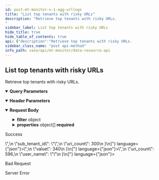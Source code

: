```yaml
---
id: post-mt-monitor-v-1-agg-urllogs
title: "List top tenants with risky URLs"
description: "Retrieve top tenants with risky URLs.                  
"
sidebar_label: List top tenants with risky URLs
hide_title: true
hide_table_of_contents: true
api: {"description":"Retrieve top tenants with risky URLs.                  \n","operationId":"post-mt-monitor-v1-agg-urllogs","parameters":[{"description":"Must be `tenant`. Using the query parameter returns all the aggregated responses for the current parent tenant and its child tenants. If not used, the results for just the current tenant are returned. \n","in":"query","name":"agg_by","schema":{"type":"string"}},{"description":"Must be one of the following: `de`, `americas`, `europe`, `uk`, `sg`, `ca`, `jp`, `au`, `in`. Returns details from the Cortex Data Lake (CDL) region specified.                                                       \n","in":"header","name":"X-PANW-Region","schema":{"type":"string"}}],"requestBody":{"content":{"application/json":{"examples":{"Security Rules and Unblocked Risky Urls":{"value":{"count":4,"filter":{"operator":"AND","rules":[{"rule":"url_high_risk"},{"rule":"unblocked"},{"operator":"in","property":"severity","values":["Critical","High","Medium"]},{"operator":"last_n_days","property":"event_time","values":[30]},{"operator":"is_not_null","property":"rule_matched"},{"operator":"not_equals","property":"rule_matched","values":[""]}]},"properties":[{"property":"sub_tenant_id"},{"function":"sum","property":"uri_count","sort":{"order":"desc"}},{"alias":"rule_name","property":"rule_matched"}]}},"Top Tenants with Risky URLs":{"value":{"filter":{"operator":"AND","rules":[{"operator":"in","property":"url_category_value","values":["high-risk","malware"]},{"operator":"last_n_days","property":"event_time","values":[7]}]},"properties":[{"property":"sub_tenant_id"},{"alias":"value","function":"sum","property":"uri_count","sort":{"order":"desc"}}]}},"Top Users Accessing Unblocked Risky Urls":{"value":{"count":4,"filter":{"operator":"AND","rules":[{"rule":"url_high_risk"},{"operator":"last_n_days","property":"event_time","values":[30]},{"operator":"in","property":"severity","values":["Critical","High","Medium"]},{"operator":"is_not_null","property":"source_user_info_name"},{"operator":"not_equals","property":"source_user_info_name","values":[""]}]},"properties":[{"property":"sub_tenant_id"},{"function":"sum","property":"uri_count","sort":{"order":"desc"}},{"alias":"user_name","property":"source_user_info_name"}]}}},"schema":{"properties":{"filter":{"allOf":[{"description":"Resource count filter. Consists of a required operator and an array of rules objects. \n","properties":{"operator":{"description":"Must be `AND`. \n","type":"string"},"rules":{"anyOf":[{"properties":{"operator":{"description":"Filter operator that is one of the example values and is run on the property field","example":"gt, lt, last_n_minutes, last_n_hours, last_n_days","type":"string"},"property":{"description":"Filter property field that is one of the example values","example":"event_time, update_time, updated_time","type":"string"},"values":{"description":"Filter property value","example":"minute, hour or day counts if property is event_time","items":{"type":"string"},"type":"array"}},"type":"object"},{"properties":{"operator":{"description":"Filter operator that is one of the example values and is run on the property field","example":"in","type":"string"},"property":{"description":"Filter property field that is one of the example values","example":"url_category_value","type":"string"},"values":{"description":"Filter property values","example":"high-risk, malware \n(used with url_category_value in)","items":{"type":"string"},"type":"array"}},"type":"object"}],"description":"See [UrlLogsRule](/sase/docs/filters#urllogsrule) and [TimeFilter](/sase/docs/filters#timefilter).\n","items":{"type":"object"},"type":"array"}},"required":["operator"],"type":"object"},{"description":"filter json object"}]},"properties":{"description":"List of property json objects","items":{"description":"Test\n","properties":{"alias":{"type":"string"},"property":{"description":"App summary property. See [ResourceProperty](/sase/docs/filters#resourceproperty).\n","example":"severity,alert_id,node_type,node_count","type":"string"}},"type":"object"},"type":"array"}},"required":["properties","filter"],"type":"object"}}}},"responses":{"200":{"content":{"application/json":{"examples":{"Security Rules and Unblocked Risky Urls":{"value":[{"rule_name":"<rule-name>","sub_tenant_id":"<sub-tenant-id>","uri_count":300}]},"Top Tenants with Risky URLs":{"value":[{"sub_tenant_id":"<sub_tenant_id>","value":340}]},"Top Users Accessing Unblocked Risky Urls":{"value":[{"sub_tenant_id":"<sub-tenant-id>","uri_count":596,"user_name":"<user-name>"}]}}}},"description":"Success"},"400":{"description":"Bad Request"},"500":{"description":"Server Error"}},"security":[{"Bearer":[]}],"tags":["DataResources"],"method":"post","path":"/mt/monitor/v1/agg/urlLogs","servers":[{"url":"https://api.sase.paloaltonetworks.com"}],"securitySchemes":{"Bearer":{"scheme":"bearer","type":"http"}},"jsonRequestBodyExample":{"filter":{"operator":"string","rules":{"operator":"gt, lt, last_n_minutes, last_n_hours, last_n_days","property":"event_time, update_time, updated_time","values":"minute, hour or day counts if property is event_time"}},"properties":[{"alias":"string","property":"severity,alert_id,node_type,node_count"}]},"info":{"contact":{},"description":"Use the Data Resource API for retrieving aggregated summaries and counts across tenants for threats, alerts, risky applications, URLs, and upgrades.\n","title":"Data Resource API","version":"1.0"},"postman":{"name":"List top tenants with risky URLs","description":{"content":"Retrieve top tenants with risky URLs.                  \n","type":"text/plain"},"url":{"path":["mt","monitor","v1","agg","urlLogs"],"host":["{{baseUrl}}"],"query":[{"disabled":false,"description":{"content":"Must be `tenant`. Using the query parameter returns all the aggregated responses for the current parent tenant and its child tenants. If not used, the results for just the current tenant are returned. \n","type":"text/plain"},"key":"agg_by","value":""}],"variable":[]},"header":[{"disabled":false,"description":{"content":"Must be one of the following: `de`, `americas`, `europe`, `uk`, `sg`, `ca`, `jp`, `au`, `in`. Returns details from the Cortex Data Lake (CDL) region specified.                                                       \n","type":"text/plain"},"key":"X-PANW-Region","value":""},{"key":"Content-Type","value":"application/json"},{"key":"Accept","value":"application/json"}],"method":"POST","body":{"mode":"raw","raw":"\"\"","options":{"raw":{"language":"json"}}},"auth":{"type":"bearer","bearer":[{"type":"any","value":"<Bearer Token>","key":"token"}]}}}
sidebar_class_name: "post api-method"
info_path: sase/api/mt-monitor/data-resource-api
---
```



## List top tenants with risky URLs



Retrieve top tenants with risky URLs.                  


<details style={{"marginBottom":"1rem"}} data-collapsed={false} open={true}><summary style={{}}><strong>Query Parameters</strong></summary><div><ul><ParamsItem className={"paramsItem"} param={{"description":"Must be `tenant`. Using the query parameter returns all the aggregated responses for the current parent tenant and its child tenants. If not used, the results for just the current tenant are returned. \n","in":"query","name":"agg_by","schema":{"type":"string"}}}></ParamsItem></ul></div></details><details style={{"marginBottom":"1rem"}} data-collapsed={false} open={true}><summary style={{}}><strong>Header Parameters</strong></summary><div><ul><ParamsItem className={"paramsItem"} param={{"description":"Must be one of the following: `de`, `americas`, `europe`, `uk`, `sg`, `ca`, `jp`, `au`, `in`. Returns details from the Cortex Data Lake (CDL) region specified.                                                       \n","in":"header","name":"X-PANW-Region","schema":{"type":"string"}}}></ParamsItem></ul></div></details><MimeTabs><TabItem label={"application/json"} value={"application/json-schema"}><details style={{}} data-collapsed={false} open={true}><summary style={{"textAlign":"left"}}><strong>Request Body</strong></summary><div style={{"textAlign":"left","marginLeft":"1rem"}}></div><ul style={{"marginLeft":"1rem"}}><SchemaItem collapsible={true} className={"schemaItem"}><details style={{}}><summary style={{}}><strong>filter</strong><span style={{"opacity":"0.6"}}> object</span></summary><div style={{"marginLeft":"1rem"}}><div style={{"marginTop":".5rem","marginBottom":".5rem"}}>

Resource count filter. Consists of a required operator and an array of rules objects. 


</div><SchemaItem collapsible={false} name={"operator"} required={true} schemaDescription={"Must be `AND`. \n"} schemaName={"string"} qualifierMessage={undefined} defaultValue={undefined}></SchemaItem><SchemaItem collapsible={true} className={"schemaItem"}><details style={{}}><summary style={{}}><strong>rules</strong><span style={{"opacity":"0.6"}}> object[]</span></summary><div style={{"marginLeft":"1rem"}}><div style={{"marginTop":".5rem","marginBottom":".5rem"}}>

See [UrlLogsRule](/sase/docs/filters#urllogsrule) and [TimeFilter](/sase/docs/filters#timefilter).


</div><div><div><span className={"badge badge--info"}>anyOf</span><SchemaTabs><TabItem label={"MOD1"} value={"0-item-properties"}><SchemaItem collapsible={false} name={"operator"} required={false} schemaDescription={"Filter operator that is one of the example values and is run on the property field"} schemaName={"string"} qualifierMessage={undefined} defaultValue={undefined}></SchemaItem><SchemaItem collapsible={false} name={"property"} required={false} schemaDescription={"Filter property field that is one of the example values"} schemaName={"string"} qualifierMessage={undefined} defaultValue={undefined}></SchemaItem><SchemaItem collapsible={false} name={"values"} required={false} schemaDescription={"Filter property value"} schemaName={"string[]"} qualifierMessage={undefined} defaultValue={undefined}></SchemaItem></TabItem><TabItem label={"MOD2"} value={"1-item-properties"}><SchemaItem collapsible={false} name={"operator"} required={false} schemaDescription={"Filter operator that is one of the example values and is run on the property field"} schemaName={"string"} qualifierMessage={undefined} defaultValue={undefined}></SchemaItem><SchemaItem collapsible={false} name={"property"} required={false} schemaDescription={"Filter property field that is one of the example values"} schemaName={"string"} qualifierMessage={undefined} defaultValue={undefined}></SchemaItem><SchemaItem collapsible={false} name={"values"} required={false} schemaDescription={"Filter property values"} schemaName={"string[]"} qualifierMessage={undefined} defaultValue={undefined}></SchemaItem></TabItem></SchemaTabs></div></div></div></details></SchemaItem></div></details></SchemaItem><SchemaItem collapsible={true} className={"schemaItem"}><details style={{}}><summary style={{}}><strong>properties</strong><span style={{"opacity":"0.6"}}> object[]</span><strong style={{"fontSize":"var(--ifm-code-font-size)","color":"var(--openapi-required)"}}> required</strong></summary><div style={{"marginLeft":"1rem"}}><div style={{"marginTop":".5rem","marginBottom":".5rem"}}>

List of property json objects

</div><SchemaItem collapsible={false} name={"alias"} required={false} schemaDescription={undefined} schemaName={"string"} qualifierMessage={undefined} defaultValue={undefined}></SchemaItem><SchemaItem collapsible={false} name={"property"} required={false} schemaDescription={"App summary property. See [ResourceProperty](/sase/docs/filters#resourceproperty).\n"} schemaName={"string"} qualifierMessage={undefined} defaultValue={undefined}></SchemaItem></div></details></SchemaItem></ul></details></TabItem></MimeTabs><div><ApiTabs><TabItem label={"200"} value={"200"}><div>

Success

</div><div><MimeTabs groupId={"mime-type"}><TabItem label={"application/json"} value={"application/json"}><SchemaTabs groupId={"schema-tabs"}><TabItem label={" Security  Rules and  Unblocked  Risky  Urls"} value={" Security  Rules and  Unblocked  Risky  Urls"}><ResponseSamples responseExample={"[\n  {\n    \"rule_name\": \"<rule-name>\",\n    \"sub_tenant_id\": \"<sub-tenant-id>\",\n    \"uri_count\": 300\n  }\n]"} language={"json"}></ResponseSamples></TabItem><TabItem label={" Top  Tenants with  Risky  U R Ls"} value={" Top  Tenants with  Risky  U R Ls"}><ResponseSamples responseExample={"[\n  {\n    \"sub_tenant_id\": \"<sub_tenant_id>\",\n    \"value\": 340\n  }\n]"} language={"json"}></ResponseSamples></TabItem><TabItem label={" Top  Users  Accessing  Unblocked  Risky  Urls"} value={" Top  Users  Accessing  Unblocked  Risky  Urls"}><ResponseSamples responseExample={"[\n  {\n    \"sub_tenant_id\": \"<sub-tenant-id>\",\n    \"uri_count\": 596,\n    \"user_name\": \"<user-name>\"\n  }\n]"} language={"json"}></ResponseSamples></TabItem></SchemaTabs></TabItem></MimeTabs></div></TabItem><TabItem label={"400"} value={"400"}><div>

Bad Request

</div><div></div></TabItem><TabItem label={"500"} value={"500"}><div>

Server Error

</div><div></div></TabItem></ApiTabs></div>
      